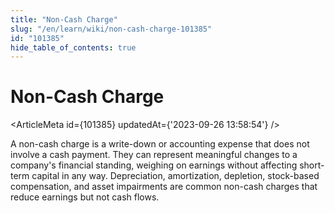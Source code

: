 ```yaml
---
title: "Non-Cash Charge"
slug: "/en/learn/wiki/non-cash-charge-101385"
id: "101385"
hide_table_of_contents: true
---
```



# Non-Cash Charge

<ArticleMeta id={101385} updatedAt={'2023-09-26 13:58:54'} />
<div className='border-solid border-b border-t-0 my-4 border-[var(--ifm-color-gray-300)]' />

A non-cash charge is a write-down or accounting expense that does not involve a cash payment. They can represent meaningful changes to a company's financial standing, weighing on earnings without affecting short-term capital in any way. Depreciation, amortization, depletion, stock-based compensation, and asset impairments are common non-cash charges that reduce earnings but not cash flows.
